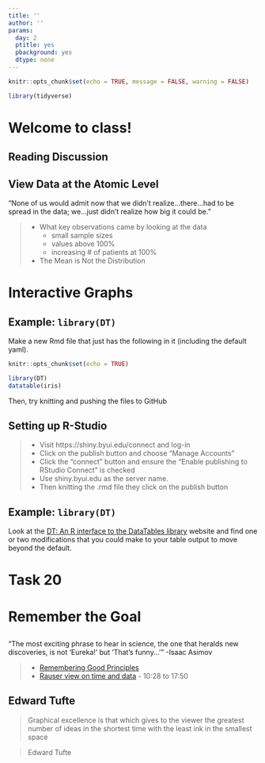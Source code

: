 ```yaml
---
title: ''
author: ''
params:
  day: 2
  ptitle: yes
  pbackground: yes
  dtype: none
---
```


```r
knitr::opts_chunk$set(echo = TRUE, message = FALSE, warning = FALSE)

library(tidyverse)
```

# Welcome to class! {data-background=#f7d754}

## Reading Discussion


## View Data at the Atomic Level

"None of us would admit now that we didn't realize...there...had to be spread in the data; we...just didn't realize how big it could be."

> - What key observations came by looking at the data
>   - small sample sizes
>   - values above 100%
>   - increasing # of patients at 100%
> - The Mean is Not the Distribution

# Interactive Graphs {data-background=#f7d754}

## Example: `library(DT)`

Make a new Rmd file that just has the following in it (including the default yaml). 

```r
knitr::opts_chunk$set(echo = TRUE)
```

```r
library(DT)
datatable(iris)
```

Then, try knitting and pushing the files to GitHub

## Setting up R-Studio

> - Visit https://shiny.byui.edu/connect and log-in
> - Click on the publish button and choose "Manage Accounts"
> - Click the "connect" button and ensure the "Enable publishing to RStudio Connect" is checked
> - Use shiny.byui.edu as the server name.
> - Then knitting the .rmd file they click on the publish button

## Example: `library(DT)`

Look at the [DT: An R interface to the DataTables library](http://rstudio.github.io/DT/) website and find one or two modifications that you could make to your table output to move beyond the default.

<!-- Putting information in your file [My interactive](https://shiny.byui.edu/connect/#/apps/3/access) -->






# Task 20 {data-background=#f7d754}

# Remember the Goal {data-background=#f7d754}

##

"The most exciting phrase to hear in science, the one that heralds new discoveries, is not 'Eureka!' but 'That's funny...'" -Isaac Asimov

> - [Remembering Good Principles](https://youtu.be/fSgEeI2Xpdc)
> - [Rauser view on time and data](https://www.youtube.com/embed/coNDCIMH8bk?start=628) - 10:28 to 17:50

## Edward Tufte

> Graphical excellence is that which gives to the viewer the greatest number of ideas in the shortest time with the least ink in the smallest space

> Edward Tufte